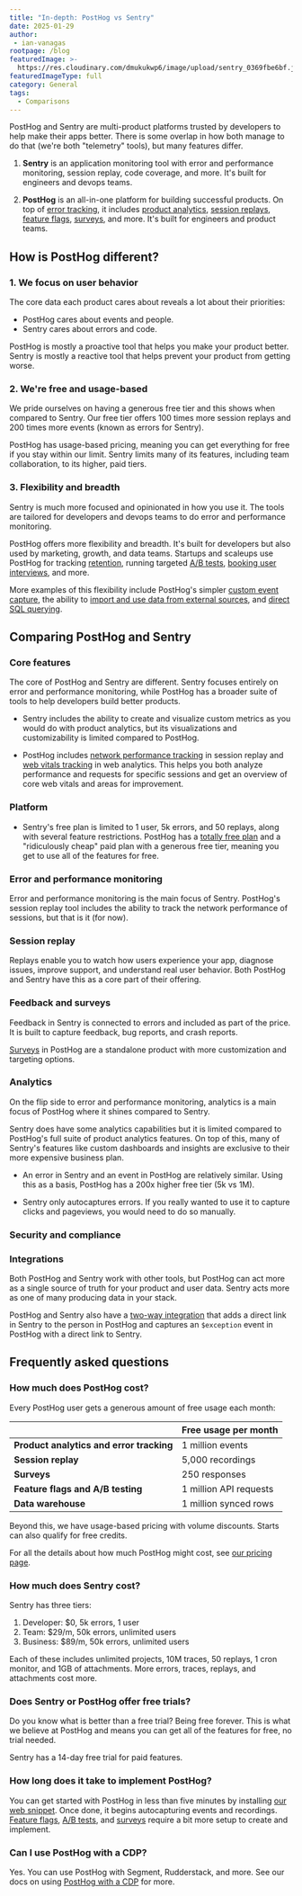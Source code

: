 ```yaml
---
title: "In-depth: PostHog vs Sentry"
date: 2025-01-29
author:
 - ian-vanagas
rootpage: /blog
featuredImage: >-
  https://res.cloudinary.com/dmukukwp6/image/upload/sentry_0369fbe6bf.jpg
featuredImageType: full
category: General
tags:
  - Comparisons
---
```



PostHog and Sentry are multi-product platforms trusted by developers to help make their apps better. There is some overlap in how both manage to do that (we're both "telemetry" tools), but many features differ.

1. **Sentry** is an application monitoring tool with error and performance monitoring, session replay, code coverage, and more. It's built for engineers and devops teams.
 
2. **PostHog** is an all-in-one platform for building successful products. On top of [error tracking](/docs/error-tracking), it includes [product analytics](/product-analytics), [session replays](/session-replay), [feature flags](/experiments), [surveys](/surveys), and more. It's built for engineers and product teams.

## How is PostHog different?

### 1. We focus on user behavior

The core data each product cares about reveals a lot about their priorities:

- PostHog cares about events and people.
- Sentry cares about errors and code.

PostHog is mostly a proactive tool that helps you make your product better. Sentry is mostly a reactive tool that helps prevent your product from getting worse.

### 2. We're free and usage-based

We pride ourselves on having a generous free tier and this shows when compared to Sentry. Our free tier offers 100 times more session replays and 200 times more events (known as errors for Sentry).

PostHog has usage-based pricing, meaning you can get everything for free if you stay within our limit. Sentry limits many of its features, including team collaboration, to its higher, paid tiers.

### 3. Flexibility and breadth

Sentry is much more focused and opinionated in how you use it. The tools are tailored for developers and devops teams to do error and performance monitoring. 

PostHog offers more flexibility and breadth. It's built for developers but also used by marketing, growth, and data teams. Startups and scaleups use PostHog for tracking [retention](/docs/product-analytics/retention), running targeted [A/B tests](/experiments), [booking user interviews](/tutorials/feedback-interviews-site-apps), and more.

More examples of this flexibility include PostHog's simpler [custom event capture](/docs/getting-started/send-events#2-capture-custom-events), the ability to [import and use data from external sources](/data-warehouse), and [direct SQL querying](/docs/hogql).

## Comparing PostHog and Sentry

### Core features

The core of PostHog and Sentry are different. Sentry focuses entirely on error and performance monitoring, while PostHog has a broader suite of tools to help developers build better products.

<ComparisonTable column1="PostHog" column2="Sentry">
  <ComparisonRow column1="Beta" column2={true} feature="Error monitoring" description="Track, debug, and resolve errors with context" />
  <ComparisonRow column1="Partial" column2={true} feature="Performance monitoring" description="Trace requests or queries and profile functions" />
  <ComparisonRow column1={true} column2={true} feature="Session replay" description="Watch real users use your product" />
  <ComparisonRow column1={true} column2={true} feature="Feedback" description="Capture user feedback with surveys" />
  <ComparisonRow column1={true} column2="Partial" feature="Product analytics" description="Track events and conversion; analyze user behavior" />
  <ComparisonRow column1={true} column2={false} feature="Web analytics" description="Simple dashboard of aggregated traffic, sources, campaigns, and session metrics" />
  <ComparisonRow column1={true} column2={false} feature="Feature flags" description="Roll out features safely; toggle features for users or cohorts" />
  <ComparisonRow column1={true} column2={false} feature="A/B testing" description="Test changes and analyze impact" />
  <ComparisonRow column1={true} column2={false} feature="Heatmaps" description="Visualize where users click in your app or website" />
</ComparisonTable>

- Sentry includes the ability to create and visualize custom metrics as you would do with product analytics, but its visualizations and customizability is limited compared to PostHog.

- PostHog includes [network performance tracking](/docs/session-replay/network-recording) in session replay and [web vitals tracking](/docs/web-analytics/web-vitals) in web analytics. This helps you both analyze performance and requests for specific sessions and get an overview of core web vitals and areas for improvement.

### Platform

<ComparisonTable column1="PostHog" column2="Sentry">
  <ComparisonRow column1={true} column2={true} feature="API" description="Access and edit data via an API" />
  <ComparisonRow column1={true} column2={true} feature="Open source" description="Publicly accessible code" />
  <ComparisonRow column1={true} column2={true} feature="EU hosting" description="Store data in EU" />
  <ComparisonRow column1={true} column2="Limited" feature="Free plan" description="Free forever" />
  <ComparisonRow column1={true} column2={true} feature="Alerting" description="Alert when types of events happen" />
  <ComparisonRow column1={true} column2={true} feature="SDKs" description="SDKs for web, mobile, and server-side languages and frameworks" />
  <ComparisonRow column1={true} column2={false} feature="Free team members" description="Invite your team to your project for free" />
</ComparisonTable>

- Sentry's free plan is limited to 1 user, 5k errors, and 50 replays, along with several feature restrictions. PostHog has a [totally free plan](/pricing) and a "ridiculously cheap" paid plan with a generous free tier, meaning you get to use all of the features for free.

### Error and performance monitoring

Error and performance monitoring is the main focus of Sentry. PostHog's session replay tool includes the ability to track the network performance of sessions, but that is it (for now). 

<ComparisonTable column1="PostHog" column2="Sentry">
  <ComparisonRow column1={true} column2={true} feature="Exception capture" description="Capture errors and exceptions including stack traces" />
  <ComparisonRow column1={true} column2={true} feature="Issue management" description="Monitor and manage issues" />
  <ComparisonRow column1={true} column2={true} feature="Code context" description="See the code related to the issue" />
  <ComparisonRow column1={false} column2={true} feature="Tracing" description="Track the path of a request across your system" />
  <ComparisonRow column1={false} column2={true} feature="Profiling" description="Monitor and visualize code performance" />
  <ComparisonRow column1={true} column2={true} feature="Network performance" description="Track network performance of sessions" />
  <ComparisonRow column1={false} column2={true} feature="Cron monitoring" description="Track scheduled job health" />
  <ComparisonRow column1={false} column2={true} feature="Release tracking" description="Track the performance of each release of your software" />
</ComparisonTable>

### Session replay

Replays enable you to watch how users experience your app, diagnose issues, improve support, and understand real user behavior. Both PostHog and Sentry have this as a core part of their offering.

<ComparisonTable column1="PostHog" column2="Sentry">
  <ComparisonRow column1={true} column2={true} feature="Web" description="Record sessions from web apps" />
  <ComparisonRow column1="Beta" column2={true} feature="iOS" description="Record sessions from iOS apps" />
  <ComparisonRow column1="Beta" column2={true} feature="Android" description="Record sessions from Android apps" />
  <ComparisonRow column1="Beta" column2={true} feature="React Native" description="Record sessions from React Native apps" />
  <ComparisonRow column1="Beta" column2="Beta" feature="Flutter" description="Record sessions from Flutter apps" />
  <ComparisonRow column1={true} column2={true} feature="Sampling" description="Choose what sessions you record" />
  <ComparisonRow column1={true} column2={true} feature="Privacy" description="Censor private or personal information" />
  <ComparisonRow column1={true} column2={true} feature="Console" description="Capture console logs, errors" />
  <ComparisonRow column1={true} column2={true} feature="Canvas" description="Record canvas elements" />
  <ComparisonRow column1="5,000" column2="50" feature="Free allowance" description="Free replays per month" />
  <ComparisonRow column1="$173" column2="$172" feature="50k replays cost" description="Cost per month of 50,000 replays" />
  <ComparisonRow column1="$273" column2="$314" feature="100k replays cost" description="Cost per month of 100,000 replays" />
</ComparisonTable>

### Feedback and surveys

Feedback in Sentry is connected to errors and included as part of the price. It is built to capture feedback, bug reports, and crash reports.

[Surveys](/surveys) in PostHog are a standalone product with more customization and targeting options.

<ComparisonTable column1="PostHog" column2="Sentry">
  <ComparisonRow column1={true} column2={true} feature="Text input" description="Capture what users want to tell you" />
  <ComparisonRow column1={true} column2={false} feature="Rating and selects" description="Let users pick preset options" />
  <ComparisonRow column1={true} column2={false} feature="Multi-part surveys" description="Ask multiple questions" />
  <ComparisonRow column1={true} column2={false} feature="Templates" description="For NPS, CSAT, interviews, and more" />
  <ComparisonRow column1={true} column2={false} feature="Triggers" description="Trigger surveys on events and actions" />
  <ComparisonRow column1={true} column2={false} feature="User targeting" description="Target specific users or cohorts" />
  <ComparisonRow column1={true} column2={true} feature="API" description="Implement your own UI" />
  <ComparisonRow column1={true} column2={false} feature="Customization" description="Color, position, branding, delay" />
  <ComparisonRow column1="250" column2="Included" feature="Free allowance" description="Free responses per month" />
</ComparisonTable>

### Analytics

On the flip side to error and performance monitoring, analytics is a main focus of PostHog where it shines compared to Sentry. 

Sentry does have some analytics capabilities but it is limited compared to PostHog's full suite of product analytics features. On top of this, many of Sentry's features like custom dashboards and insights are exclusive to their more expensive business plan.

<ComparisonTable column1="PostHog" column2="Sentry">
  <ComparisonRow column1={true} column2={true} feature="Custom events" description="Capture any events anywhere" />
  <ComparisonRow column1={true} column2="Errors only" feature="Autocapture" description="Capture errors, pageviews, and clicks automatically" />
  <ComparisonRow column1={true} column2="Trends only" feature="Graphs and trends" description="Build custom insights and visualizations" />
  <ComparisonRow column1={true} column2={false} feature="Funnels" description="Track users through a sequence of events" />
  <ComparisonRow column1={true} column2={false} feature="Retention" description="Visualize which users stay, for how long" />
  <ComparisonRow column1={true} column2={false} feature="Group analytics" description="Track metrics at a company and account level" />
  <ComparisonRow column1={true} column2={false} feature="Query editor" description="Write your own queries in SQL" />
  <ComparisonRow column1={true} column2={true} feature="Dashboards" description="Combine visuals into shareable dashboards" />
  <ComparisonRow column1={true} column2={false} feature="Web analytics" description="A lightweight overview of your traffic" />
</ComparisonTable>

- An error in Sentry and an event in PostHog are relatively similar. Using this as a basis, PostHog has a 200x higher free tier (5k vs 1M).

- Sentry only autocaptures errors. If you really wanted to use it to capture clicks and pageviews, you would need to do so manually.

### Security and compliance

<ComparisonTable column1="PostHog" column2="Sentry">
  <ComparisonRow column1={true} column2={true} feature="Audit logs" description="Manage and view edits and related users" />
  <ComparisonRow column1={true} column2={true} feature="GDPR-ready" description="Can be compliant with GDPR" />
  <ComparisonRow column1={true} column2={true} feature="HIPAA-ready" description="Can be compliant with HIPAA" />
  <ComparisonRow column1={true} column2={true} feature="SOC 2" description="SOC 2 Type 2 security certification" />
  <ComparisonRow column1={true} column2={true} feature="2FA" description="Enforce login with two-factor authentication" />
  <ComparisonRow column1="Enterprise" column2={true} feature="SAML SSO" description="Use SAML single sign-on authentication" />
</ComparisonTable>

### Integrations

Both PostHog and Sentry work with other tools, but PostHog can act more as a single source of truth for your product and user data. Sentry acts more as one of many producing data in your stack.

<ComparisonTable column1="PostHog" column2="Sentry">
  <ComparisonRow column1={true} column2={false} feature="Data warehouse" description="Import and query data from external sources like S3 and GCS" />
  <ComparisonRow column1={true} column2={false} feature="Exports" description="Batch export data to external sources like S3 and BigQuery" />
  <ComparisonRow column1={true} column2={true} feature="Segment" description="Ingest events from Segment" />
  <ComparisonRow column1={true} column2={true} feature="Slack" description="Send alerts and reports to Slack" />
  <ComparisonRow column1={true} column2={true} feature="Teams" description="Send alerts and reports to Teams" />
  <ComparisonRow column1={true} column2={false} feature="Postgres" description="Sync and query data from your database" />
  <ComparisonRow column1={true} column2={false} feature="Stripe" description="Sync and query data from Stripe" />
  <ComparisonRow column1={true} column2={false} feature="Zendesk" description="Sync and query data from Zendesk" />
  <ComparisonRow column1={true} column2={false} feature="Hubspot" description="Sync and query data from Hubspot" />
  <ComparisonRow column1={false} column2={true} feature="Project management" description="Add issues to tools like Jira, Linear, and GitHub" />
</ComparisonTable>

PostHog and Sentry also have a [two-way integration](/docs/libraries/sentry) that adds a direct link in Sentry to the person in PostHog and captures an `$exception` event in PostHog with a direct link to Sentry. 

## Frequently asked questions

### How much does PostHog cost?

Every PostHog user gets a generous amount of free usage each month:

| &nbsp;                                   | **Free usage per month** |
|------------------------------------------|--------------------------|
| **Product analytics and error tracking** | 1 million events         |
| **Session replay**                       | 5,000 recordings         |
| **Surveys**                              | 250 responses            |
| **Feature flags and A/B testing**        | 1 million API requests   |
| **Data warehouse**                       | 1 million synced rows    |

Beyond this, we have usage-based pricing with volume discounts. Starts can also qualify for free credits.

For all the details about how much PostHog might cost, see [our pricing page](/pricing).

### How much does Sentry cost?

Sentry has three tiers:

1. Developer: $0, 5k errors, 1 user
2. Team: $29/m, 50k errors, unlimited users
3. Business: $89/m, 50k errors, unlimited users

Each of these includes unlimited projects, 10M traces, 50 replays, 1 cron monitor, and 1GB of attachments. More errors, traces, replays, and attachments cost more.

### Does Sentry or PostHog offer free trials?

Do you know what is better than a free trial? Being free forever. This is what we believe at PostHog and means you can get all of the features for free, no trial needed.

Sentry has a 14-day free trial for paid features.

### How long does it take to implement PostHog?

You can get started with PostHog in less than five minutes by installing [our web snippet](/docs/getting-started/install). Once done, it begins autocapturing events and recordings. [Feature flags](/docs/feature-flags/installation), [A/B tests](/docs/experiments/installation), and [surveys](/docs/surveys) require a bit more setup to create and implement.

### Can I use PostHog with a CDP?

Yes. You can use PostHog with Segment, Rudderstack, and more. See our docs on using [PostHog with a CDP](/docs/advanced/cdp) for more. 
